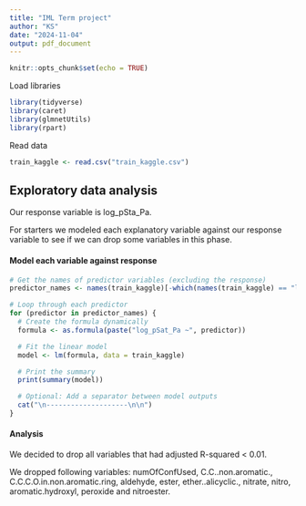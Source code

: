 ---
title: "IML Term project"
author: "KS"
date: "2024-11-04"
output: pdf_document
---

```{r setup, include=FALSE}
knitr::opts_chunk$set(echo = TRUE)
```

Load libraries

```{r load libraries}
library(tidyverse)
library(caret)
library(glmnetUtils)
library(rpart)
```

Read data

```{r}
train_kaggle <- read.csv("train_kaggle.csv")
```

## Exploratory data analysis


Our response variable is log_pSta_Pa.

For starters we modeled each explanatory variable against our response variable to see if we can drop some variables in this phase.


#### Model each variable against response

```{r}
# Get the names of predictor variables (excluding the response)
predictor_names <- names(train_kaggle)[-which(names(train_kaggle) == "log_pSat_Pa")]

# Loop through each predictor
for (predictor in predictor_names) {
  # Create the formula dynamically
  formula <- as.formula(paste("log_pSat_Pa ~", predictor))

  # Fit the linear model
  model <- lm(formula, data = train_kaggle)

  # Print the summary
  print(summary(model))

  # Optional: Add a separator between model outputs
  cat("\n--------------------\n\n")
}
```

#### Analysis

We decided to drop all variables that had adjusted R-squared < 0.01.

We dropped following variables: numOfConfUsed, C.C..non.aromatic., C.C.C.O.in.non.aromatic.ring, aldehyde, ester, ether..alicyclic., nitrate, nitro, aromatic.hydroxyl, peroxide and nitroester.

